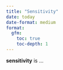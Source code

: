 ```yaml
---
title: "Sensitivity"
date: today
date-format: medium
format: 
  gfm:
    toc: true
    toc-depth: 1
---
```


**sensitivity** is ...
